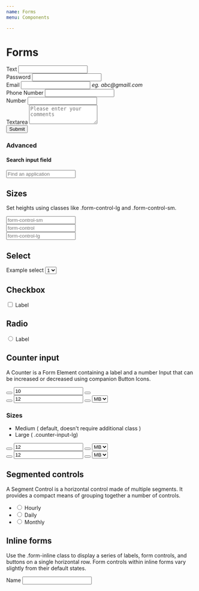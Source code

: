 ```yaml
---
name: Forms
menu: Components

---
```


# Forms

<Playground>
<form>
    <div class="form-group">
        <label class="form-control-label">
            Text
        </label>
        <input type="text" class="form-control" />
    </div>
    <div class="form-group">
        <label class="form-control-label">
            Password
        </label>
        <input type="password" class="form-control" />
    </div>
    <div class="form-group">
        <label class="form-control-label">
            Email
        </label>
        <input type="email" class="form-control" />
        <span class="small"><i>eg. abc@gmaill.com</i></span>
    </div>
    <div class="form-group">
        <label class="form-control-label">
            Phone Number
        </label>
        <input type="tel" class="form-control" />
    </div>
    <div class="form-group">
        <label class="form-control-label">
            Number
        </label>
        <input type="number" class="form-control" />
    </div>
    <div class="form-group">
        <label>Textarea</label>
        <textarea class="form-control" placeholder="Please enter your comments" rows="3"></textarea>
    </div>
    <button class="btn btn-primary" data-dismiss="modal">
        Submit
    </button>
</form>
</Playground>

### Advanced
#### Search input field
<Playground>
  <div class="input-search-icon_wrapper">
    <div class="input-search-icon">
    </div>
    <input class="form-control" placeholder="Find an application"/>
  </div>
</Playground>

## Sizes
Set heights using classes like .form-control-lg and .form-control-sm.

<Playground>
<div class="form-group">
   <input class="form-control form-control-sm" placeholder="form-control-sm"/>
</div>
<div class="form-group">
   <input class="form-control" placeholder="form-control"/>
</div>
<div class="form-group">
   <input class="form-control form-control-lg" placeholder="form-control-lg"/>
</div>
</Playground>

## Select
<Playground>
<div class="form-group">
  <label for="exampleFormControlSelect1">Example select</label>
    <select class="form-control" id="exampleFormControlSelect1">
      <option>1</option>
      <option>2</option>
      <option>3</option>
    </select>
</div>
</Playground>

## Checkbox
<Playground>
<div class="custom-control custom-checkbox">
  <input type="checkbox" class="custom-control-input" id="customCheck1"/>
  <label class="custom-control-label" for="customCheck1">Label</label>
</div>
</Playground>

## Radio
<Playground>
<div class="custom-control custom-radio">
  <input type="radio" id="customRadio1" name="customRadio" class="custom-control-input"/>
  <label class="custom-control-label" for="customRadio1">Label</label>
</div>
</Playground>

## Counter input

A Counter is a Form Element containing a label and a number Input that can be increased or decreased using companion Button Icons.

<Playground>
<div class="counter-input">
  <button class="btn"><i class="fa fa-minus" aria-hidden="true"></i></button>
    <input type="number" class="form-control" value="10"/>
    <button class="btn"><i class="fa fa-plus" aria-hidden="true"></i></button>
</div>

<div class="counter-input ml-4">
  <button class="btn"><i class="fa fa-minus" aria-hidden="true"></i></button>
    <input type="number" class="form-control counter-input-number-field" value="12"/>
    <button class="btn"><i class="fa fa-plus" aria-hidden="true"></i></button>
    <select id="sizes" class="form-control counter-input-select">
      <option value="MB">MB</option>
      <option value="GB">GB</option>
      <option value="TB">TB</option>
    </select>
</div>
</Playground>

### Sizes

<ul>
  <li>Medium ( default, doesn't require additional class )</li>
  <li>Large ( .counter-input-lg)</li>
</ul>

<Playground>
<div class="counter-input ml-4">
  <button class="btn"><i class="fa fa-minus" aria-hidden="true"></i></button>
    <input type="number" class="form-control counter-input-number-field" value="12"/>
    <button class="btn"><i class="fa fa-plus" aria-hidden="true"></i></button>
    <select id="sizes" class="form-control counter-input-select">
      <option value="MB">MB</option>
      <option value="GB">GB</option>
      <option value="TB">TB</option>
    </select>
</div>
<div class="counter-input chooser-input-lg ml-4">
  <button class="btn"><i class="fa fa-minus" aria-hidden="true"></i></button>
    <input type="number" class="form-control counter-input-number-field" value="12"/>
    <button class="btn"><i class="fa fa-plus" aria-hidden="true"></i></button>
    <select id="sizes" class="form-control counter-input-select">
      <option value="MB">MB</option>
      <option value="GB">GB</option>
      <option value="TB">TB</option>
    </select>
</div>
</Playground>


## Segmented controls

A Segment Control is a horizontal control made of multiple segments. It provides a compact means of grouping together a number of controls.

<Playground>
<ul class="segmented-control">
	<li class="segmented-control__item">
		<input class="segmented-control__input" type="radio" value="3"   name="option" id="option-3"/>
		<label class="segmented-control__label" for="option-3">Hourly</label>
	</li>
	<li class="segmented-control__item">
		<input class="segmented-control__input" type="radio" value="4"   name="option" id="option-4" />
		<label class="segmented-control__label" for="option-4">Daily</label>
	</li>
	<li class="segmented-control__item">
		<input class="segmented-control__input" type="radio" value="5"   name="option" id="option-5" />
		<label class="segmented-control__label" for="option-5">Monthly</label>
	</li>
</ul>
</Playground>

## Inline forms
Use the .form-inline class to display a series of labels, form controls, and buttons on a single horizontal row. Form controls within inline forms vary slightly from their default states.
<Playground>
<form class="form-inline">
  <label>Name</label>
  <input type="text" class="form-control" />
</form>
</Playground>